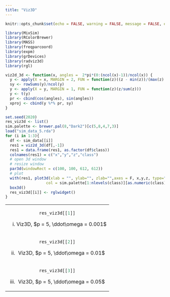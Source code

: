 ```yaml
---
title: "Viz3D"
---
```


<style type="text/css">
.main-container {
  max-width: 1500px;
  margin-left: auto;
  margin-right: auto;
}
</style>


```r
knitr::opts_chunk$set(echo = FALSE, warning = FALSE, message = FALSE, error = FALSE)
```

```r
library(MixSim)
library(RColorBrewer)
library(MASS)
library(freqparcoord)
library(expm)
library(grDevices)
library(radviz3d)
library(rgl)

viz2d_3d <- function(x, angles =  2*pi*(0:(ncol(x)-1))/ncol(x)) {
  y <- apply(X = x, MARGIN = 2, FUN = function(z)((z - min(z))/(max(z) - min(z))))
  sy <- rowSums(y)/ncol(y)
  y <- apply(X = y, MARGIN = 1, FUN = function(z)(z/sum(z)))
  y <- t(y)
  pr <- cbind(cos(angles), sin(angles))
  xproj <- cbind(y %*% pr, sy)
}

```


```r
set.seed(2020)
res_viz3d <- list()
sim.palette <- brewer.pal(8,"Dark2")[c(5,8,4,7,3)]
load("sim_data_5.rda")
for (i in 1:3){
  df <- sim_data[[i]]
  res1 = viz2d_3d(df[,-1])
  res1 = data.frame(res1, as.factor(df$class))
  colnames(res1) = c("x","y","z","class")
  # open 3d window
  # resize window
  par3d(windowRect = c(100, 100, 612, 612))
  # plot
  with(res1, plot3d(xlab = "", ylab="", zlab="",axes = F, x,y,z, type="s",size = 0.75,
                  col = sim.palette[1:nlevels(class)][as.numeric(class)]))
  box3d()
  res_viz3d[[i]] <- rglwidget()
}

```


<table width="500" border="0" cellpadding="0">

<tr>

<td align="center" valign="center">
```r
res_viz3d[[1]]
```
(i) Viz3D, $p = 5, \ddot\omega = 0.001$
<br />
</td>

</tr>
</tr>

<td align="center" valign="center">
```r
res_viz3d[[2]]
```
(ii) Viz3D, $p = 5, \ddot\omega = 0.01$
<br />
</td>

</tr>
</tr>

<td align="center" valign="center">
```r
res_viz3d[[3]]
```
(iii) Viz3D, $p = 5, \ddot\omega = 0.05$
<br />
</td>

</tr>
</table>